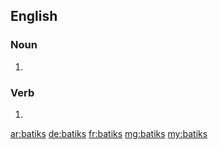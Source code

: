 ==English==

===Noun===
{{head|en|plural}}

# {{plural of|batik|lang=en}}

===Verb===
{{head|en|verb form}}

# {{en-third-person singular of|batik}}

[[ar:batiks]]
[[de:batiks]]
[[fr:batiks]]
[[mg:batiks]]
[[my:batiks]]